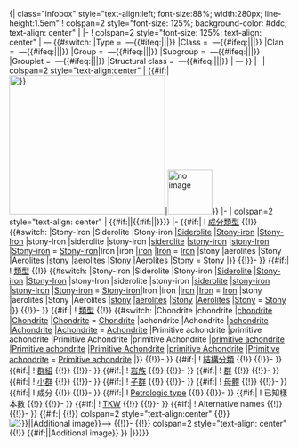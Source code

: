 <includeonly>{| class="infobox" style="text-align:left; font-size:88%; width:280px; line-height:1.5em"
! colspan=2 style="font-size: 125%; background-color: #ddc; text-align: center" | {{{Name}}}
|-
<!----------------Subdivision Switch-------------------------->
! colspan=2 style="font-size: 125%; text-align: center" | &mdash;&nbsp;{{#switch: {{{Subdivision}}}
|Type = [[隕石分類#專有名詞|{{{Subdivision}}}]]&nbsp;&mdash;{{#ifeq:{{NAMESPACE}}||[[Category:Meteorite types|{{{Name}}}]]|}}
|Class = [[隕石分類#專有名詞|{{{Subdivision}}}]]&nbsp;&mdash;{{#ifeq:{{NAMESPACE}}||[[Category:Meteorite classes|{{{Name}}}]]|}}
|Clan = [[隕石分類#專有名詞|{{{Subdivision}}}]]&nbsp;&mdash;{{#ifeq:{{NAMESPACE}}||[[Category:Meteorite clans|{{{Name}}}]]|}}
|Group = [[隕石分類#專有名詞|{{{Subdivision}}}]]&nbsp;&mdash;{{#ifeq:{{NAMESPACE}}||[[Category:隕石群|{{{Name}}}]]|}}
|Subgroup = [[隕石分類#專有名詞|{{{Subdivision}}}]]&nbsp;&mdash;{{#ifeq:{{NAMESPACE}}||[[Category:隕石子群|{{{Name}}}]]|}}
|Grouplet = [[隕石分類#專有名詞|{{{Subdivision}}}]]&nbsp;&mdash;{{#ifeq:{{NAMESPACE}}||[[Category:隕石小群|{{{Name}}}]]|}}
|Structural class = [[隕石分類#專有名詞|{{{Subdivision}}}]]&nbsp;&mdash;{{#ifeq:{{NAMESPACE}}||[[Category:Meteorite structural classes|{{{Name}}}]]|}}
|{{{Subdivision}}}&nbsp;&mdash;
}}
|-
| colspan=2 style="text-align:center" | {{#if:{{{Image|}}}|[[File:{{{Image}}}|280x250px|alt={{{Image_alt_text}}}|{{{Name|}}}}}]]|[[File:Rock schema.jpg|80px|alt=A small rock with a question mark superimposed on its centre|no image]]}}
|-
| colspan=2 style="text-align: center" | {{#if:{{{Image_caption|}}}|{{{Image_caption}}}|{{#if:{{{Image|}}}|{{{Name}}}|}}}}
|-
<!----------------Compositional_type Switch-------------------------->
{{#if:{{{Compositional_type|}}}|
! [[隕石分類#專有名詞|成分類型]]
{{!}} {{#switch: {{{Compositional_type}}}
|Stony-Iron
|Siderolite
|Stony-iron
|[[Siderolite]]
|[[Stony-iron]]
|[[Stony-Iron]]
|stony-Iron
|siderolite
|stony-iron
|[[siderolite]]
|[[stony-iron]]
|[[stony-Iron]]
|[[Stony-iron meteorite|Stony-iron]] = [[Stony-iron meteorite|Stony-iron]]|Iron
|iron
|[[鐵隕石|iron]]
|[[鐵隕石|Iron]] = [[鐵隕石|Iron]]
|stony
|aerolites
|Stony
|Aerolites
|[[stony]]
|[[aerolites]]
|[[Stony]]
|[[Aerolites]]
|[[Stony meteorite|Stony]] = [[Stony meteorite|Stony]]
|{{{Compositional_type}}}}}
{{!}}-
}}
<!----------------Type Switch-------------------------->
{{#if:{{{Type|}}}|
! [[隕石分類#專有名詞|類型]]
{{!}} {{#switch: {{{Type}}}
|Stony-Iron
|Siderolite
|Stony-iron
|[[Siderolite]]
|[[Stony-iron]]
|[[Stony-Iron]]
|stony-Iron
|siderolite
|stony-iron
|[[siderolite]]
|[[stony-iron]]
|[[stony-Iron]]
|[[Stony-iron meteorite|Stony-iron]] = [[Stony-iron meteorite|Stony-iron]]|Iron
|iron
|[[鐵隕石|iron]]
|[[鐵隕石|Iron]] = [[鐵隕石|Iron]]
|stony
|aerolites
|Stony
|Aerolites
|[[stony]]
|[[aerolites]]
|[[Stony]]
|[[Aerolites]]
|[[Stony meteorite|Stony]] = [[Stony meteorite|Stony]]
|{{{Type}}}}}
{{!}}-
}}
<!----------------Type2 Switch-------------------------->
{{#if:{{{Type2|}}}|
! [[隕石分類#專有名詞|類型]]
{{!}} {{#switch: {{{Type2}}}
|Chondrite
|chondrite
|[[chondrite]]
|[[Chondrite]]
|[[Chondrite meteorite|Chondrite]] = [[Chondrite]]
|achondrite
|Achondrite
|[[achondrite]]
|[[Achondrite]]
|[[Achondrite meteorite|Achondrite]] = [[Achondrite]]
|Primitive achondrite
|primitive achondrite
|Primitive Achondrite
|primitive Achondrite
|[[primitive achondrite]]
|[[Primitive achondrite]]
|[[Primitive Achondrite]]
|[[primitive Achondrite]]
|[[Primitive achondrite]] = [[Primitive achondrite]]
|{{{Type2}}}}}
{{!}}-
}}
{{#if:{{{Structural_classification|}}}|
! [[鐵隕石#分類|結構分類]]
{{!}} {{{Structural_classification}}}
{{!}}-
}}
{{#if:{{{Class|}}}|
! [[隕石分類#專有名詞|群組]]
{{!}} {{{Class}}}
{{!}}-
}}
{{#if:{{{Clan|}}}|
! [[隕石分類#專有名詞|岩族]]
{{!}} {{{Clan}}}
{{!}}-
}}
{{#if:{{{Group|}}}|
! [[隕石分類#專有名詞|群]]
{{!}} {{{Group}}}
{{!}}-
}}
{{#if:{{{Grouplet|}}}|
! [[隕石分類#專有名詞|小群]]
{{!}} {{{Grouplet}}}
{{!}}-
}}
{{#if:{{{Subgroups|}}}|
! [[隕石分類#專有名詞|子群]]
{{!}} {{{Subgroups}}}
{{!}}-
}}
{{#if:{{{Parent_body|}}}|
! [[隕石分類#專有名詞|母體]]
{{!}} {{{Parent_body}}}
{{!}}-
}}
{{#if:{{{Composition|}}}|
! 成分
{{!}} {{{Composition}}}
{{!}}-
}}
{{#if:{{{Petrologic_type|}}}|
!  [[Petrologic type]]
{{!}} {{{Petrologic_type}}}
{{!}}-
}}
{{#if:{{{Number_of_specimens|}}}|
! 已知樣本數
{{!}} {{{Number_of_specimens}}}
{{!}}-
}}
{{#if:{{{TKW|}}}|
! [[已知樣本數|TKW]]
{{!}} {{{TKW}}}
{{!}}-
}}
{{#if:{{{Alternative_names|}}}{{{Aka|}}}{{{AKA|}}}|
! Alternative names
{{!}} {{{Alternative_names|}}}{{{Aka|}}}{{{AKA|}}}
{{!}}-
}}
{{#if:{{{Image2|}}}|
{{!}} colspan=2 style="text-align:center" {{!}} [[File:{{{Image2}}}{{!}}240x240px{{!}}alt={{{Image2_alt_text}}}<!--{{!}}{{#if:{{{Image2_caption|}}}|{{{Image2_caption}}}|Additional image}}-->]]
{{!}}-
{{!}} colspan=2 style="text-align: center" {{!}} {{#if:{{{Image2_caption|}}}|{{{Image2_caption}}}|Additional image}}
}}
|}{{ns0|{{#if:{{{Image|}}}||{{#if:{{{Image2|}}}||[[Category:Wikipedia infobox meteorite articles without images]]}}}}}}</includeonly><noinclude>
{{doc}}<!-- place category and language links on the /doc page, not here --></noinclude>